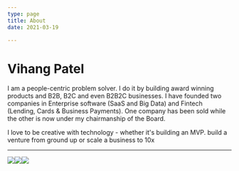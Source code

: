 ```yaml
---
type: page
title: About
date: 2021-03-19

---
```

# Vihang Patel

I am a people-centric problem solver. I do it by building award winning products and B2B, B2C and even B2B2C businesses. I have founded two companies in Enterprise software (SaaS and Big Data) and Fintech (Lending, Cards & Business Payments). One company has been sold while the other is now under my chairmanship of the Board.

I love to be creative with technology - whether it's building an MVP. build a venture from ground up or scale a business to 10x

***

![](/images/68747470733a2f2f696d672e736869656c64732e696f2f62616467652f4c696e6b6564496e2d3030373742353f7374796c653d666f722d7468652d6261646765266c6f676f3d6c696e6b6564696e266c6f676f436f6c6f723d7768697465.svg)![](/images/68747470733a2f2f696d672e736869656c64732e696f2f62616467652f4769744875622d3130303030303f7374796c653d666f722d7468652d6261646765266c6f676f3d676974687562266c6f676f436f6c6f723d7768697465.svg)![](/images/68747470733a2f2f696d672e736869656c64732e696f2f62616467652f547769747465722d3144413146323f7374796c653d666f722d7468652d6261646765266c6f676f3d74776974746572266c6f676f436f6c6f723d7768697465.svg)